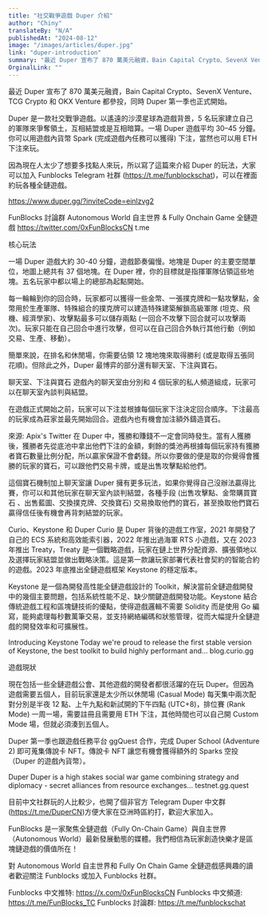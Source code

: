 ```yaml
---
title: "社交戰爭遊戲 Duper 介紹"
author: "Chiny"
translateBy: "N/A"
publishedAt: "2024-08-12"
image: "/images/articles/duper.jpg"
link: "duper-introduction"
summary: "最近 Duper 宣布了 870 萬美元融資，Bain Capital Crypto、SevenX Venture、TCG Crypto 和 OKX Venture 都參投，同時 Duper 第一季也正式開始。"
OrginalLink: ""
---
```


最近 Duper 宣布了 870 萬美元融資，Bain Capital Crypto、SevenX Venture、TCG Crypto 和 OKX Venture 都參投，同時 Duper 第一季也正式開始。

Duper 是一款社交戰爭遊戲。以遙遠的沙漠星球為遊戲背景，5 名玩家建立自己的軍隊來爭奪領土，互相結盟或是互相暗算。一場 Duper 遊戲平均 30–45 分鐘。你可以用遊戲內貨幣 Spark (完成遊戲內任務可以獲得) 下注，當然也可以用 ETH 下注來玩。

因為現在人太少了想要多找點人來玩，所以寫了這篇來介紹 Duper 的玩法，大家可以加入 Funblocks Telegram 社群 (https://t.me/funblockschat)，可以在裡面約玩各種全鏈遊戲。

https://www.duper.gg/?inviteCode=einlzvg2

FunBlocks 討論群
Autonomous World 自主世界 & Fully Onchain Game 全鏈遊戲 https://twitter.com/0xFunBlocksCN
t.me

核心玩法

一場 Duper 遊戲大約 30-40 分鐘，遊戲節奏偏慢。地塊是 Duper 的主要空間單位，地圖上總共有 37 個地塊。在 Duper 裡，你的目標就是指揮軍隊佔領這些地塊。五名玩家中都以場上的總部為起點開始。

每一輪輪到你的回合時，玩家都可以獲得一些金幣、一張撲克牌和一點攻擊點，金幣用於生產軍隊、特殊組合的撲克牌可以建造特殊建築解鎖高級軍隊 (坦克、飛機、經濟學家)、攻擊點最多可以儲存兩點 (一回合不攻擊下回合就可以攻擊兩次)。玩家只能在自己回合中進行攻擊，但可以在自己回合外執行其他行動（例如交易、生產、移動）。

簡單來說，在排名和休閒場，你需要佔領 12 塊地塊來取得勝利 (或是取得五張同花順)。但除此之外，Duper 最博弈的部分還有聊天室、下注與寶石。

聊天室、下注與寶石
遊戲內的聊天室由分別和 4 個玩家的私人頻道組成，玩家可以在聊天室內談判與結盟。

在遊戲正式開始之前，玩家可以下注並根據每個玩家下注決定回合順序。下注最高的玩家成為莊家並最先開始回合。遊戲內也有機會加注額外鑄造寶石。

來源: Apix's Twitter
在 Duper 中，獲勝和賺錢不一定會同時發生。當有人獲勝後，獲勝者先從底池中拿出他們下注的金額，剩餘的獎池再根據每個玩家持有獲勝者寶石數量比例分配，所以贏家保證不會虧錢。所以你要做的便是取的你覺得會獲勝的玩家的寶石，可以跟他們交易卡牌，或是出售攻擊點給他們。

這個寶石機制加上聊天室讓 Duper 擁有更多玩法，如果你覺得自己沒辦法贏得比賽，你可以和其他玩家在聊天室內談判結盟，各種手段 (出售攻擊點、金幣購買寶石 、出售藍圖、交換撲克牌、交換寶石) 交易換取他們的寶石，甚至換取他們寶石贏得信任後有機會再背刺結盟的玩家。

Curio、Keystone 和 Duper
Curio 是 Duper 背後的遊戲工作室，2021 年開發了自己的 ECS 系統和高效能索引器，2022 年推出過海軍 RTS 小遊戲，又在 2023 年推出 Treaty，Treaty 是一個戰略遊戲，玩家在鏈上世界分配資源、擴張領地以及選擇玩家結盟並做出戰略決策。這是第一款讓玩家部署代表社會契約的智能合約的遊戲。2023 年底推出全鏈遊戲框架 Keystone 的穩定版本。

Keystone 是一個為開發高性能全鏈遊戲設計的 Toolkit，解決當前全鏈遊戲開發中的幾個主要問題，包括系統性能不足、缺少關鍵遊戲開發功能。Keystone 結合傳統遊戲工程和區塊鏈技術的優點，使得遊戲邏輯不需要 Solidity 而是使用 Go 編寫，能夠處理每秒數萬筆交易，並支持網絡編碼和狀態管理，從而大幅提升全鏈遊戲的開發效率和可擴展性。

Introducing Keystone
Today we're proud to release the first stable version of Keystone, the best toolkit to build highly performant and…
blog.curio.gg

遊戲現狀

現在包括一些全鏈遊戲公會、其他遊戲的開發者都很活躍的在玩 Duper。但因為遊戲需要五個人，目前玩家還是太少所以休閒場 (Casual Mode) 每天集中兩次配對分別是半夜 12 點、上午九點和新試開的下午四點 (UTC+8)，排位賽 (Rank Mode) 一周一場，需要註冊且需要用 ETH 下注，其他時間也可以自己開 Custom Mode 場，但就必須湊到五個人。

Duper 第一季也跟遊戲任務平台 ggQuest 合作，完成 Duper School (Adventure 2) 即可蒐集傳說卡 NFT。傳說卡 NFT 讓您有機會獲得額外的 Sparks 空投（Duper 的遊戲內貨幣）。

Duper
Duper is a high stakes social war game combining strategy and diplomacy - secret alliances from resource exchanges…
testnet.gg.quest

目前中文社群玩的人比較少，也開了個非官方 Telegram Duper 中文群 (https://t.me/DuperCN)方便大家在亞洲時區約打，歡迎大家加入。

FunBlocks 是一家聚焦全鏈遊戲（Fully On-Chain Game）與自主世界（Autonomous World）最新發展動態的媒體。我們相信為玩家創造快樂才是區塊鏈遊戲的價值所在！

對 Autonomous World 自主世界和 Fully On Chain Game 全鏈遊戲感興趣的讀者歡迎關注 Funblocks 或加入 Funblocks 社群。

Funblocks 中文推特: https://x.com/0xFunBlocksCN
Funblocks 中文頻道: https://t.me/FunBlocks_TC
Funblocks 討論群: https://t.me/funblockschat
